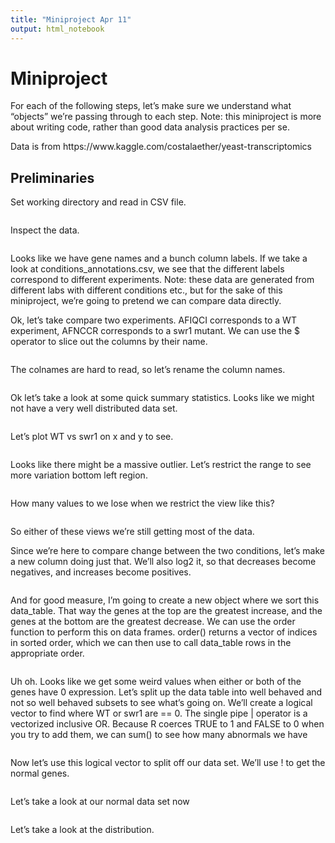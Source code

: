 ```yaml
---
title: "Miniproject Apr 11"
output: html_notebook
---
```

# Miniproject
For each of the following steps, let's make sure we understand what "objects" we're passing through to each step. Note: this miniproject is more about writing code, rather than good data analysis practices per se.

Data is from https://www.kaggle.com/costalaether/yeast-transcriptomics

## Preliminaries

Set working directory and read in CSV file.

```r

```

Inspect the data.

```r


```

Looks like we have gene names and a bunch column labels. If we take a look at conditions_annotations.csv, we see that the different labels correspond to different experiments. Note: these data are generated from different labs with different conditions etc., but for the sake of this miniproject, we're going to pretend we can compare data directly.

Ok, let's take compare two experiments. AFIQCI corresponds to a WT experiment, AFNCCR corresponds to a swr1 mutant. We can use the $ operator to slice out the columns by their name.
```r


```
The colnames are hard to read, so let's rename the column names.
```r

```
Ok let's take a look at some quick summary statistics. Looks like we might not have a very well distributed data set.
```r

```

Let's plot WT vs swr1 on x and y to see.

```r

```

Looks like there might be a massive outlier. Let's restrict the range to see more variation bottom left region.

```r

```

How many values to we lose when we restrict the view like this?
```r

```

So either of these views we're still getting most of the data.

Since we're here to compare change between the two conditions, let's make a new column doing just that. We'll also log2 it, so that decreases become negatives, and increases become positives.


```r

```

And for good measure, I'm going to create a new object where we sort this data_table. That way the genes at the top are the greatest increase, and the genes at the bottom are the greatest decrease. We can use the order function to perform this on data frames. order() returns a vector of indices in sorted order, which we can then use to call data_table rows in the appropriate order.
```r

```

Uh oh. Looks like we get some weird values when either or both of the genes have 0 expression. Let's split up the data table into well behaved and not so well behaved subsets to see what's going on. We'll create a logical vector to find where WT or swr1 are == 0. The single pipe | operator is a vectorized inclusive OR. Because R coerces TRUE to 1 and FALSE to 0 when you try to add them, we can sum() to see how many abnormals we have

```r


```

Now let's use this logical vector to split off our data set. We'll use ! to get the normal genes.
```r

```
Let's take a look at our normal data set now

```r

```

Let's take a look at the distribution. 

```r

```